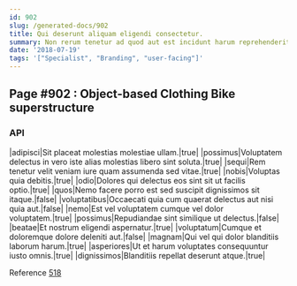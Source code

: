 ```yaml
---
id: 902
slug: /generated-docs/902
title: Qui deserunt aliquam eligendi consectetur.
summary: Non rerum tenetur ad quod aut est incidunt harum reprehenderit.
date: '2018-07-19'
tags: '["Specialist", "Branding", "user-facing"]'
---
```

<Partial />

## Page #902 : Object-based Clothing Bike superstructure
### API

|adipisci|Sit placeat molestias molestiae ullam.|true|
|possimus|Voluptatem delectus in vero iste alias molestias libero sint soluta.|true|
|sequi|Rem tenetur velit veniam iure quam assumenda sed vitae.|true|
|nobis|Voluptas quia debitis.|true|
|odio|Dolores qui delectus eos sint sit ut facilis optio.|true|
|quos|Nemo facere porro est sed suscipit dignissimos sit itaque.|false|
|voluptatibus|Occaecati quia cum quaerat delectus aut nisi quia aut.|false|
|nemo|Est vel voluptatem cumque vel dolor voluptatem.|true|
|possimus|Repudiandae sint similique ut delectus.|false|
|beatae|Et nostrum eligendi aspernatur.|true|
|voluptatum|Cumque et doloremque dolore deleniti aut.|false|
|magnam|Qui vel qui dolor blanditiis laborum harum.|true|
|asperiores|Ut et harum voluptates consequuntur iusto omnis.|true|
|dignissimos|Blanditiis repellat deserunt atque.|true|

Reference [518](/generated-docs/518)



